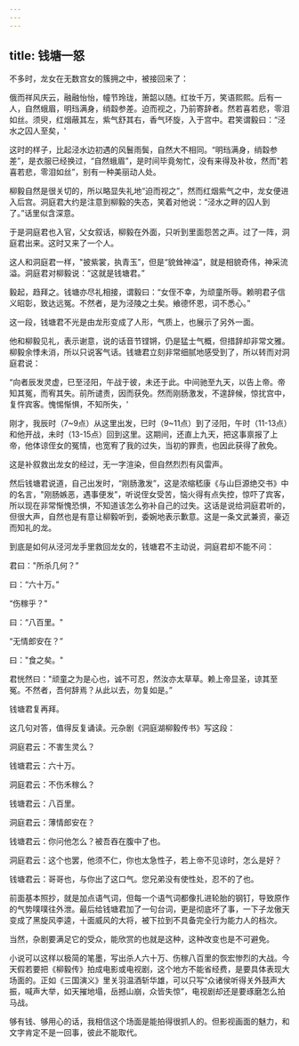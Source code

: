 ```yaml
---
---
---
```

title: 钱塘一怒
---




不多时，龙女在无数宫女的簇拥之中，被接回来了：

俄而祥风庆云，融融怡怡，幢节玲珑，箫韶以随。红妆千万，笑语熙熙。后有一人，自然蛾眉，明珰满身，绡縠参差。迫而视之，乃前寄辞者。然若喜若悲，零泪如丝。须臾，红烟蔽其左，紫气舒其右，香气环旋，入于宫中。君笑谓毅曰：“泾水之囚人至矣，'

这时的样子，比起泾水边初遇的风鬟雨鬓，自然大不相同。“明珰满身，绡縠参差”，是衣服已经换过，“自然蛾眉”，是时间毕竟匆忙，没有来得及补妆，然而"若喜若悲，零泪如丝”，别有一种美丽动人处。

柳毅自然是很关切的，所以略显失礼地“迫而视之”，然而红烟紫气之中，龙女便进入后宫。洞庭君大约是注意到柳毅的失态，笑着对他说：“泾水之畔的囚人到了。”话里似含深意。

于是洞庭君也入官，父女叙话，柳毅在外面，只听到里面怨苦之声。过了一阵，洞庭君出来。这时又来了一个人。

这人和洞庭君一样，"披紫裳，执青玉”，但是“貌耸神溢”，就是相貌奇伟，神采流溢。洞庭君对柳毅说：“这就是钱塘君。”

毅起，趋拜之。钱塘亦尽礼相接，谓毅曰：“女侄不幸，为顽童所辱。赖明君子信义昭彰，致达远冤。不然者，是为泾陵之土矣。飨德怀恩，词不悉心。”

这一段，钱塘君不光是由龙形变成了人形，气质上，也展示了另外一面。

他和柳毅见礼，表示谢意，说的话音节铿锵，仍是猛士气概，但措辞却非常文雅。柳毅余悸未消，所以只说客气话。钱塘君立刻非常细腻地感受到了，所以转而对洞庭君说：

“向者辰发灵虚，巳至泾阳，午战于彼，未还于此。中间驰至九天，以告上帝。帝知其冤，而宥其失。前所谴责，因而获免。然而刚肠激发，不遑辞候，惊扰宫中，复忤宾客。愧惕惭惧，不知所失，'

刚才，我辰时（7~9点）从这里出发，巳时（9~11点）到了泾阳，午时（11-13点）和他开战，未时（13-15点）回到这里。这期间，还直上九天，把这事禀报了上帝，他体谅侄女的冤情，也宽宥了我的过失，当初的罪责，也因此获得了赦免。

这是补叙救出龙女的经过，无一字渲染，但自然烈烈有风雷声。

然后钱塘君说道，自己出发时，“刚肠激发”，这是浓缩嵇康《与山巨源绝交书》中的名言，"刚肠嫉恶，遇事便发”，听说侄女受苦，恼火得有点失控，惊吓了宾客，所以现在非常惭愧恐惧，不知道该怎么弥补自己的过失。这话是说给洞庭君听的，但很大声，自然也是有意让柳毅听到，委婉地表示歉意。这是一条文武兼资，豪迈而知礼的龙。

到底是如何从泾河龙手里救回龙女的，钱塘君不主动说，洞庭君却不能不问：

君曰："所杀几何？”

曰：“六十万。”

“伤稼乎？"

曰：“八百里。"

“无情郎安在？”

曰："食之矣。"

君恍然曰："顽童之为是心也，诚不可忍，然汝亦太草草。赖上帝显圣，谅其至冤。不然者，吾何辞焉？从此以去，勿复如是。”

钱塘君复再拜。

这几句对答，值得反复诵读。元杂剧《洞庭湖柳毅传书》写这段：

洞庭君云：不害生灵么？

钱塘君云：六十万。

洞庭君云：不伤禾稼么？

钱塘君云：八百里。

洞庭君云：薄情郎安在？

钱塘君云：你问他怎么？被吾吞在腹中了也。

洞庭君云：这个也罢，他须不仁，你也太急性子，若上帝不见谅时，怎么是好？

钱塘君云：哥哥也，与你出了这口气。您兄弟没有使性处，忍不的了也。

前面基本照抄，就是加点语气词，但每一个语气词都像扎进轮胎的钢钉，导致原作的气势噗噗往外泄。最后给钱塘君加了一句台词，更是彻底坏了事，一下子龙傲天变成了黑旋风李逵，十面威风的大将，被下拉到不具备完全行为能力人的档次。

当然，杂剧要满足它的受众，能欣赏的也就是这种，这种改变也是不可避免。

小说可以这样以极简的笔墨，写出杀人六十万、伤稼八百里的恢宏惨烈的大战。今天假若要把《柳毅传》拍成电影或电视剧，这个地方不能省经费，是要具体表现大场面的。正如《三国演义》里关羽温酒斩华雄，可以只写“众诸侯听得关外鼓声大振，喊声大举，如天摧地塌，岳撼山崩，众皆失惊”，电视剧却还是要琢磨怎么拍马战。

够有钱、够用心的话，我相信这个场面是能拍得很抓人的。但影视画面的魅力，和文字肯定不是一回事，彼此不能取代。